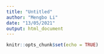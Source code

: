 ```yaml
---
title: "Untitled"
author: "Mengbo Li"
date: "13/05/2021"
output: html_document
---
```


```r
knitr::opts_chunk$set(echo = TRUE)
```

